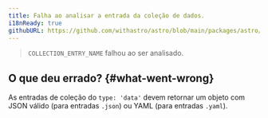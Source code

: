 ```yaml
---
title: Falha ao analisar a entrada da coleção de dados.
i18nReady: true
githubURL: https://github.com/withastro/astro/blob/main/packages/astro/src/core/errors/errors-data.ts
---
```


> `COLLECTION_ENTRY_NAME` falhou ao ser analisado.
## O que deu errado? \{#what-went-wrong\}
As entradas de coleção do `type: 'data'` devem retornar um objeto com JSON válido (para entradas `.json`) ou YAML (para entradas `.yaml`).
